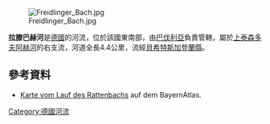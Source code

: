 {{Coord|47.85364|N|12.81258|E|display=title}}
[[Image:Freidlinger_Bach.jpg|right]]

'''拉滕巴赫河'''是[[德國|德國]]的河流，位於該國東南部，由[[巴伐利亞|巴伐利亞]]負責管轄，屬於[[上泰森多夫阿赫河|上泰森多夫阿赫河]]的右支流，河道全長4.4公里，流經[[貝希特斯加登蘭縣|貝希特斯加登蘭縣]]。

==參考資料==
* [https://v.bayern.de/wTyCs Karte vom Lauf des Rattenbachs] auf dem BayernAtlas.

{{Germany-geo-stub}}
[[Category:德國河流|Category:德國河流]]